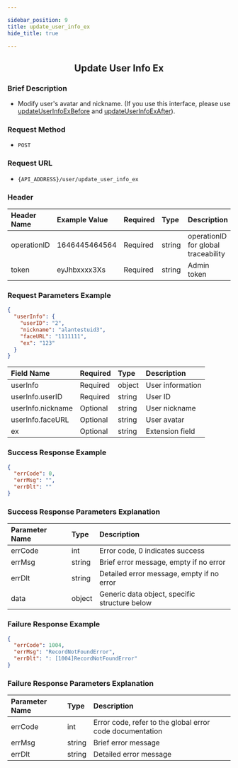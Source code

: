 ```yaml
---

sidebar_position: 9  
title: update_user_info_ex  
hide_title: true  

---
```


<center>

## Update User Info Ex

</center>

### Brief Description
- Modify user's avatar and nickname.  (If you use this interface, please use [updateUserInfoExBefore](/restapi/webhooks/user/updateUserInfoExBefore) and [updateUserInfoExAfter](/restapi/webhooks/user/updateUserInfoExAfter)).

### Request Method
- `POST`

### Request URL
- `{API_ADDRESS}/user/update_user_info_ex` 

### Header
| Header Name | Example Value | Required | Type | Description |
|:------------|:--------------|:---------|:-----|:------------|
|operationID  |1646445464564  |Required  |string|operationID for global traceability|
|token        |eyJhbxxxx3Xs   |Required  |string|Admin token|

### Request Parameters Example

```json
{
  "userInfo": {
    "userID": "2",
    "nickname": "alantestuid3",
    "faceURL": "1111111",
    "ex": "123"
  }
}
```

| Field Name       | Required | Type   | Description   |
|:-----------------|:---------|:-------|:--------------|
|userInfo          | Required | object | User information |
|userInfo.userID   | Required | string | User ID |
|userInfo.nickname | Optional | string | User nickname |
|userInfo.faceURL  | Optional | string | User avatar |
|ex                | Optional | string | Extension field |

### Success Response Example

```json
{
  "errCode": 0,
  "errMsg": "",
  "errDlt": ""
}
```

### Success Response Parameters Explanation

| Parameter Name | Type   | Description |
|:---------------|:-------|:------------|
|errCode         | int    | Error code, 0 indicates success |
|errMsg          | string | Brief error message, empty if no error |
|errDlt          | string | Detailed error message, empty if no error |
|data            | object | Generic data object, specific structure below |

### Failure Response Example

```json
{
  "errCode": 1004,
  "errMsg": "RecordNotFoundError",
  "errDlt": ": [1004]RecordNotFoundError"
}
```

### Failure Response Parameters Explanation

| Parameter Name | Type   | Description |
|:---------------|:-------|:------------|
|errCode         | int    | Error code, refer to the global error code documentation |
|errMsg          | string | Brief error message |
|errDlt          | string | Detailed error message |